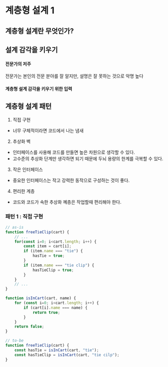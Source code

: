# 계층형 설계 1


## 계층형 설계란 무엇인가?
## 설계 감각을 키우기
#### 전문가의 저주

전문가는 본인의 전문 분야를 잘 알지만, 설명은 잘 못하는 것으로 악명 높다


#### 계층형 설계 감각을 키우기 위한 입력

## 계층형 설계 패턴

1. 직접 구현
  - 너무 구체적이라면 코드에서 나는 냄새
2. 추상화 벽
  - 인터페이스를 사용해 코드를 만들면 높은 차원으로 생각할 수 있다.
  - 고수준의 추상화 단계만 생각하면 되기 때문에 두뇌 용량의 한계를 극복할 수 있다.
3. 작은 인터페이스
  - 중요한 인터페이스는 작고 강력한 동작으로 구성하는 것이 좋다.
4. 편리한 계층
  - 코드와 코드가 속한 추상화 꼐층은 작업할때 편리해야 한다.



### 패턴 1 : 직접 구현

```js
// as-is
function freeTieClip(cart) {
    // ...
    for(const i=0; i<cart.length; i++) {
        const item = cart[i];
        if (item.name === "tie") {
            hasTie = true;
        }
        if (item.name === "tie clip") {
            hasTieClip = true;
        }
    }
    // ...   
}

function isInCart(cart, name) {
    for (const i=0; i<cart.length; i++) {
        if (cart[i].name === name) {
            return true;
        }
    }
    return false;
}

// to-be
function freeTieClip(cart) {
    const hasTie = isInCart(cart, "tie");
    const hasTieClip = isInCart(cart, "tie cilp");
}
```